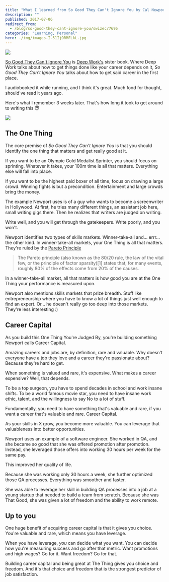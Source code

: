 ```yaml
---
title: "What I learned from So Good They Can't Ignore You by Cal Newport"
description: ""
published: 2017-07-06
redirect_from:
  - /blog/so-good-they-cant-ignore-you/swizec/7695
categories: "Learning, Personal"
hero: ./img/images-I-51IjORMFLkL.jpg
---
```


[![](./img/images-I-51IjORMFLkL.jpg)](https://www.amazon.com/gp/product/1455509124/ref=as_li_tl?ie=UTF8&camp=1789&creative=9325&creativeASIN=1455509124&linkCode=as2&tag=ageewitahat-20&linkId=587d677953d0d74a82ea05cfaf4bc611)

[So Good They Can't Ignore You](https://www.amazon.com/gp/product/1455509124/ref=as_li_tl?ie=UTF8&camp=1789&creative=9325&creativeASIN=1455509124&linkCode=as2&tag=ageewitahat-20&linkId=587d677953d0d74a82ea05cfaf4bc611) is [Deep Work's](https://swizec.com/blog/cal-newports-deep-work/swizec/7616) sister book. Where Deep Work talks about how to get things done like your career depends on it, _So Good They Can't Ignore You_ talks about how to get said career in the first place.

I audiobooked it while running, and I think it's great. Much food for thought, should've read it years ago.

Here's what I remember 3 weeks later. That's how long it took to get around to writing this 😇

![](https://swizec.com/wp-content/uploads/2017/07/good-shit-stays.jpg)

## The One Thing

The core premise of _So Good They Can't Ignore You_ is that you should identify the one thing that matters and get really good at it.

If you want to be an Olympic Gold Medalist Sprinter, you should focus on sprinting. Whatever it takes, your 100m time is all that matters. Everything else will fall into place.

If you want to be the highest paid boxer of all time, focus on drawing a large crowd. Winning fights is but a precondition. Entertainment and large crowds bring the money.

The example Newport uses is of a guy who wants to become a screenwriter in Hollywood. At first, he tries many different things, an assistant job here, small writing gigs there. Then he realizes that writers are judged on writing.

Write well, and you will get through the gatekeepers. Write poorly, and you won't.

Newport identifies two types of skills markets. Winner-take-all and… errr… the other kind. In winner-take-all markets, your One Thing is all that matters. They're ruled by the [Pareto Principle](https://en.wikipedia.org/wiki/Pareto_principle)

> The Pareto principle (also known as the 80/20 rule, the law of the vital few, or the principle of factor sparsity)\[1] states that, for many events, roughly 80% of the effects come from 20% of the causes.

In a winner-take-all market, all that matters is how good you are at the One Thing your performance is measured upon.

Newport also mentions skills markets that prize breadth. Stuff like entrepreneurship where you have to know a lot of things just well enough to find an expert. Or… he doesn't really go too deep into those markets. They're less interesting :)

## Career Capital

As you build this One Thing You're Judged By, you're building something Newport calls Career Capital.

Amazing careers and jobs are, by definition, rare and valuable. Why doesn't everyone have a job they love and a career they're passionate about? Because they're hard to get.

When something is valued and rare, it's expensive. What makes a career expensive? Well, that depends.

To be a top surgeon, you have to spend decades in school and work insane shifts. To be a world famous movie star, you need to have insane work ethic, talent, and the willingness to say No to a lot of stuff.

Fundamentally, you need to have something that's valuable and rare, if you want a career that's valuable and rare. Career Capital.

As your skills in X grow, you become more valuable. You can leverage that valuableness into better opportunities.

Newport uses an example of a software engineer. She worked in QA, and she became so good that she was offered promotion after promotion. Instead, she leveraged those offers into working 30 hours per week for the same pay.

This improved her quality of life.

Because she was working only 30 hours a week, she further optimized those QA processes. Everything was smoother and faster.

She was able to leverage her skill in building QA processes into a job at a young startup that needed to build a team from scratch. Because she was That Good, she was given a lot of freedom and the ability to work remote.

## Up to you

One huge benefit of acquiring career capital is that it gives you choice. You're valuable and rare, which means you have leverage.

When you have leverage, _you_ can decide what you want. You can decide how you're measuring success and go after that metric. Want promotions and high wages? Go for it. Want freedom? Go for that.

Building career capital and being great at The Thing gives you choice and freedom. And it's that choice and freedom that is the strongest predictor of job satisfaction.
